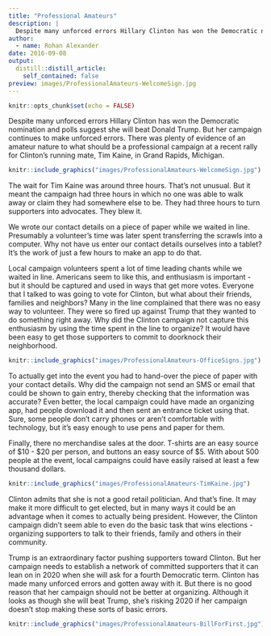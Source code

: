```yaml
---
title: "Professional Amateurs"
description: |
  Despite many unforced errors Hillary Clinton has won the Democratic nomination and polls suggest she will beat Donald Trump. But her campaign continues to make unforced errors. There was plenty of evidence of an amateur nature to what should be a professional campaign at a recent rally for Clinton’s running mate, Tim Kaine, in Grand Rapids, Michigan.
author:
  - name: Rohan Alexander
date: 2016-09-08
output:
  distill::distill_article:
    self_contained: false
preview: images/ProfessionalAmateurs-WelcomeSign.jpg
---
```


```r
knitr::opts_chunk$set(echo = FALSE)
```

Despite many unforced errors Hillary Clinton has won the Democratic nomination and polls suggest she will beat Donald Trump. But her campaign continues to make unforced errors. There was plenty of evidence of an amateur nature to what should be a professional campaign at a recent rally for Clinton's running mate, Tim Kaine, in Grand Rapids, Michigan.

```r
knitr::include_graphics("images/ProfessionalAmateurs-WelcomeSign.jpg")
```

The wait for Tim Kaine was around three hours. That's not unusual. But it meant the campaign had three hours in which no one was able to walk away or claim they had somewhere else to be. They had three hours to turn supporters into advocates. They blew it.

We wrote our contact details on a piece of paper while we waited in line. Presumably a volunteer's time was later spent transferring the scrawls into a computer. Why not have us enter our contact details ourselves into a tablet? It's the work of just a few hours to make an app to do that.

Local campaign volunteers spent a lot of time leading chants while we waited in line. Americans seem to like this, and enthusiasm is important - but it should be captured and used in ways that get more votes. Everyone that I talked to was going to vote for Clinton, but what about their friends, families and neighbors? Many in the line complained that there was no easy way to volunteer. They were so fired up against Trump that they wanted to do something right away. Why did the Clinton campaign not capture this enthusiasm by using the time spent in the line to organize? It would have been easy to get those supporters to commit to doorknock their neighborhood.

```r
knitr::include_graphics("images/ProfessionalAmateurs-OfficeSigns.jpg")
```

To actually get into the event you had to hand-over the piece of paper with your contact details. Why did the campaign not send an SMS or email that could be shown to gain entry, thereby checking that the information was accurate? Even better, the local campaign could have made an organizing app, had people download it and then sent an entrance ticket using that. Sure, some people don't carry phones or aren't comfortable with technology, but it's easy enough to use pens and paper for them.

Finally, there no merchandise sales at the door. T-shirts are an easy source of \$10 - \$20 per person, and buttons an easy source of \$5. With about 500 people at the event, local campaigns could have easily raised at least a few thousand dollars.

```r
knitr::include_graphics("images/ProfessionalAmateurs-TimKaine.jpg")
```

Clinton admits that she is not a good retail politician. And that's fine. It may make it more difficult to get elected, but in many ways it could be an advantage when it comes to actually being president. However, the Clinton campaign didn't seem able to even do the basic task that wins elections - organizing supporters to talk to their friends, family and others in their community.

Trump is an extraordinary factor pushing supporters toward Clinton. But her campaign needs to establish a network of committed supporters that it can lean on in 2020 when she will ask for a fourth Democratic term. Clinton has made many unforced errors and gotten away with it. But there is no good reason that her campaign should not be better at organizing. Although it looks as though she will beat Trump, she's risking 2020 if her campaign doesn't stop making these sorts of basic errors.

```r
knitr::include_graphics("images/ProfessionalAmateurs-BillForFirst.jpg")
```


